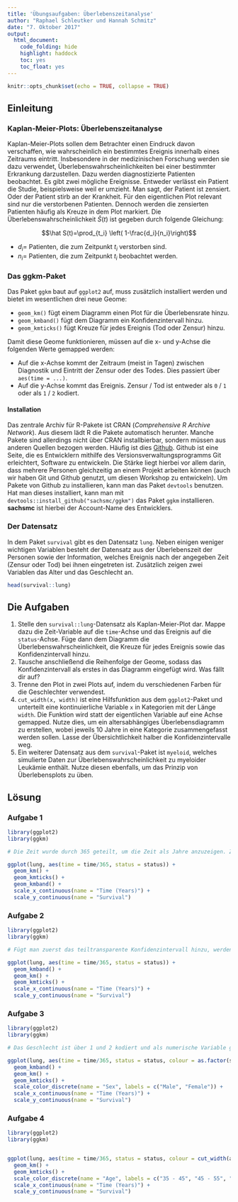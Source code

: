 ```yaml
---
title: 'Übungsaufgaben: Überlebenszeitanalyse'
author: "Raphael Schleutker und Hannah Schmitz"
date: "7. Oktober 2017"
output: 
  html_document: 
    code_folding: hide
    highlight: haddock
    toc: yes
    toc_float: yes
---
```


```r
knitr::opts_chunk$set(echo = TRUE, collapse = TRUE)
```

## Einleitung

### Kaplan-Meier-Plots: Überlebenszeitanalyse

Kaplan-Meier-Plots sollen dem Betrachter einen Eindruck davon verschaffen, wie wahrscheinlich ein bestimmtes Ereignis innerhalb eines Zeitraums eintritt. Insbesondere in der medizinischen Forschung werden sie dazu verwendet, Überlebenswahrscheinlichkeiten bei einer bestimmter Erkrankung darzustellen. Dazu werden diagnostizierte Patienten beobachtet. Es gibt zwei mögliche Ereignisse. Entweder verlässt ein Patient die Studie, beispielsweise weil er umzieht. Man sagt, der Patient ist zensiert. Oder der Patient stirb an der Krankheit. Für den eigentlichen Plot relevant sind nur die verstorbenen Patienten. Dennoch werden die zensierten Patienten häufig als Kreuze in dem Plot markiert. Die Überlebenswahrscheinlichkeit $\hat S(t)$ ist gegeben durch folgende Gleichung:

$$\hat S(t)=\prod_{t_i} \left( 1-\frac{d_i}{n_i}\right)$$

* $d_i =$ Patienten, die zum Zeitpunkt $t_i$ verstorben sind.
* $n_i =$ Patienten, die zum Zeitpunkt $t_i$ beobachtet werden.


### Das ggkm-Paket

Das Paket `ggkm` baut auf `ggplot2` auf, muss zusätzlich installiert werden und bietet im wesentlichen drei neue Geome:

* `geom_km()` fügt einem Diagramm einen Plot für die Überlebensrate hinzu.
* `geom_kmband()` fügt dem Diagramm ein Konfidenzintervall hinzu.
* `geom_kmticks()` fügt Kreuze für jedes Ereignis (Tod oder Zensur) hinzu.


Damit diese Geome funktionieren, müssen auf die x- und y-Achse die folgenden Werte gemapped werden:

* Auf die x-Achse kommt der Zeitraum (meist in Tagen) zwischen Diagnostik und Eintritt der Zensur oder des Todes. Dies passiert über `aes(time = ...)`.
* Auf die y-Achse kommt das Ereignis. Zensur / Tod ist entweder als `0` / `1` oder als `1` / `2` kodiert.

#### Installation

Das zentrale Archiv für R-Pakete ist CRAN (*Comprehensive R Archive Network*). Aus diesem lädt R die Pakete automatisch herunter. Manche Pakete sind allerdings nicht über CRAN installbierbar, sondern müssen aus anderen Quellen bezogen werden. Häufig ist dies [Github](https://github.com/). Github ist eine Seite, die es Entwicklern mithilfe des Versionsverwaltungsprogramms Git erleichtert, Software zu entwickeln. Die Stärke liegt hierbei vor allem darin, dass mehrere Personen gleichzeitig an einem Projekt arbeiten können (auch wir haben Git und Github genutzt, um diesen Workshop zu entwickeln). Um Pakete von Github zu installieren, kann man das Paket `devtools` benutzen. Hat man dieses installiert, kann man mit `devtools::install_github("sachsmc/ggkm")` das Paket `ggkm` installieren. **sachsmc** ist hierbei der Account-Name des Entwicklers. 


### Der Datensatz

In dem Paket `survival` gibt es den Datensatz `lung`. Neben einigen weniger wichtigen Variablen besteht der Datensatz aus der Überlebenszeit der Personen sowie der Information, welches Ereignis nach der angegeben Zeit (Zensur oder Tod) bei ihnen eingetreten ist. Zusätzlich zeigen zwei Variablen das Alter und das Geschlecht an.

```r
head(survival::lung)
```


## Die Aufgaben

1. Stelle den `survival::lung`-Datensatz als Kaplan-Meier-Plot dar. Mappe dazu die Zeit-Variable auf die `time`-Achse und das Ereignis auf die `status`-Achse. Füge dann dem Diagramm die Überlebenswahrscheinlichkeit, die Kreuze für jedes Ereignis sowie das Konfidenzintervall hinzu.
2. Tausche anschließend die Reihenfolge der Geome, sodass das Konfidenzintervall als erstes in das Diagramm eingefügt wird. Was fällt dir auf?
3. Trenne den Plot in zwei Plots auf, indem du verschiedenen Farben für die Geschlechter verwendest.
4. `cut_width(x, width)` ist eine Hilfsfunktion aus dem `ggplot2`-Paket und unterteilt eine kontinuierliche Variable `x` in Kategorien mit der Länge `width`. Die Funktion wird statt der eigentlichen Variable auf eine Achse gemapped. Nutze dies, um ein altersabhängiges Überlebensdiagramm zu erstellen, wobei jeweils 10 Jahre in eine Kategorie zusammengefasst werden sollen. Lasse der Übersichtlichkeit halber die Konfidenzintervalle weg.
5. Ein weiterer Datensatz aus dem `survival`-Paket ist `myeloid`, welches simulierte Daten zur Überlebenswahrscheinlichkeit zu myeloider Leukämie enthält. Nutze diesen ebenfalls, um das Prinzip von Überlebensplots zu üben.



## Lösung

### Aufgabe 1

```r
library(ggplot2)
library(ggkm)

# Die Zeit wurde durch 365 geteilt, um die Zeit als Jahre anzuzeigen. Zusätzlich wurden die Achsen-Beschriftungen bearbeitet, um die verständlicher zu machen.

ggplot(lung, aes(time = time/365, status = status)) +
  geom_km() +
  geom_kmticks() +
  geom_kmband() +
  scale_x_continuous(name = "Time (Years)") +
  scale_y_continuous(name = "Survival")
```


### Aufgabe 2

```r
library(ggplot2)
library(ggkm)

# Fügt man zuerst das teiltransparente Konfidenzintervall hinzu, werden die nachfolgenden Geome darüber gelegt. So werden sie nicht durch das Konfidenzintervall 'ausgegraut'.

ggplot(lung, aes(time = time/365, status = status)) +
  geom_kmband() +
  geom_km() +
  geom_kmticks() +
  scale_x_continuous(name = "Time (Years)") +
  scale_y_continuous(name = "Survival")
```


### Aufgabe 3

```r
library(ggplot2)
library(ggkm)

# Das Geschlecht ist über 1 und 2 kodiert und als numerische Variable gespeichert. Daher hilft die Funktion `as.factor()`, um die Variable für den Plot als Faktor zu behandeln.

ggplot(lung, aes(time = time/365, status = status, colour = as.factor(sex))) +
  geom_kmband() +
  geom_km() +
  geom_kmticks() +
  scale_color_discrete(name = "Sex", labels = c("Male", "Female")) +
  scale_x_continuous(name = "Time (Years)") +
  scale_y_continuous(name = "Survival")
```


### Aufgabe 4

```r
library(ggplot2)
library(ggkm)


ggplot(lung, aes(time = time/365, status = status, colour = cut_width(age, width = 10))) +
  geom_km() +
  geom_kmticks() +
  scale_color_discrete(name = "Age", labels = c("35 - 45", "45 - 55", "55 - 65", "65 - 75", "75 - 85")) +
  scale_x_continuous(name = "Time (Years)") +
  scale_y_continuous(name = "Survival")
```

